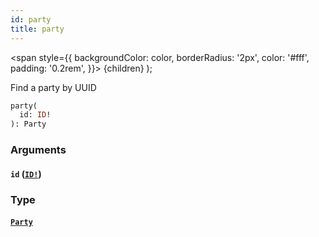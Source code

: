 ```yaml
---
id: party
title: party
---
```


<span
style={{
      backgroundColor: color,
      borderRadius: '2px',
      color: '#fff',
      padding: '0.2rem',
    }}>
{children}
</span>
);

Find a party by UUID

```graphql
party(
  id: ID!
): Party

```

### Arguments

#### `id` ([`ID!`](/docs/api/scalars/id))

### Type

#### [`Party`](/docs/api/objects/party)
